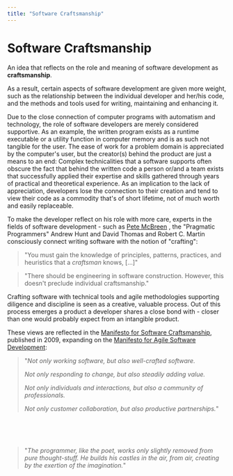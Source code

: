 ```yaml
---
title: "Software Craftsmanship"
---
```




# Software Craftsmanship

An idea that reflects on the role and meaning of software development as **craftsmanship**.

As a result, certain aspects of software development are given more weight, such as the relationship between the individual
developer and her/his code, and the methods and tools used for writing, maintaining and enhancing it.

Due to the close connection of computer programs with automatism and technology, the role of software developers are
merely considered supportive. As an example, the written program exists as a runtime executable or a utility function
in computer memory and is as such not tangible for the user. The ease of work for a problem domain is appreciated by the
computer's user, but the creator(s) behind the product are just a means to an end: Complex technicalities that a software
supports often obscure the fact that behind the written code a person or/and a team exists that successfully applied
their expertise and skills gathered through years of practical and theoretical experience. As an implication to the lack
of appreciation, developers lose the connection to their creation and tend to view their code as a commodity that's
of short lifetime, not of much worth and easily replaceable.

To make the developer reflect on his role with more care, experts in the fields of software development - such as [Pete McBreen](https://www.improvingwetware.com) <BibRef name="SCS" />, the "Pragmatic Programmers" Andrew Hunt and David Thomas <BibRef name="PP" /> and Robert C. Martin <BibRef name="CC" /> consciously connect writing software with the notion of "crafting":

> "You must gain the knowledge of principles, patterns, practices, and heuristics that a _craftsman_ knows, [...]" <BibRef name="CC" />

> "There should be engineering in software construction. However, this doesn't preclude individual craftsmanship." <BibRef name="PP" />

Crafting software with technical tools and agile methodologies supporting diligence and discipline is seen as a creative,
valuable process. Out of this process emerges a product a developer shares a close bond with - closer than one would probably
expect from an intangible product.

These views are reflected in the [Manifesto for Software Craftsmanship](https://manifesto.softwarecraftsmanship.org/), published in 2009,
expanding on the [Manifesto for Agile Software Development](https://agilemanifesto.org/):

>    "_Not only working software,
      but also well-crafted software._
>
>    _Not only responding to change,
      but also steadily adding value._
>
>    _Not only individuals and interactions,
      but also a community of professionals._
>
>    _Not only customer collaboration,
      but also productive partnerships._"

<br /><br /><br />

> "_The programmer, like the poet, works only slightly removed from pure thought-stuff. He builds his castles in the air, from air, creating by the exertion of the imagination._" <BibRef name="MM" />

<BackButton />